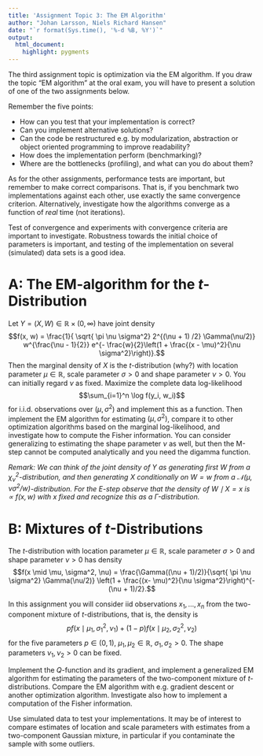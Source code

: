 ```yaml
---
title: 'Assignment Topic 3: The EM Algorithm'
author: "Johan Larsson, Niels Richard Hansen"
date: "`r format(Sys.time(), '%-d %B, %Y')`"
output:
  html_document:
    highlight: pygments
---
```


The third assignment topic is optimization via the EM algorithm. 
If you draw the topic "EM algorithm" at the 
oral exam, you will have to present a solution of one of the two assignments below. 

Remember the five points:

* How can you test that your implementation is correct?
* Can you implement alternative solutions?
* Can the code be restructured e.g. by modularization, abstraction or object 
oriented programming to improve readability?
* How does the implementation perform (benchmarking)?
* Where are the bottlenecks (profiling), and what can you do about them?

As for the other assignments, performance tests are important, but remember 
to make correct comparisons. That is, if you benchmark two implementations against 
each other, use exactly the same convergence criterion. Alternatively, investigate
how the algorithms converge as a function of *real* time (not iterations). 

Test of convergence and experiments with convergence criteria are important 
to investigate. Robustness towards the initial choice of parameters is important, 
and testing of the implementation on several (simulated) data sets is a good idea. 

# A: The EM-algorithm for the $t$-Distribution

Let $Y = (X, W) \in \mathbb{R} \times (0, \infty)$ have joint density
$$f(x, w) = \frac{1}{ \sqrt{ \pi \nu \sigma^2} 2^{(\nu + 1) /2} \Gamma(\nu/2)} w^{\frac{\nu - 1}{2}} e^{- \frac{w}{2}\left(1 + \frac{(x - \mu)^2}{\nu \sigma^2}\right)}.$$
Then the marginal density of $X$ is the $t$-distribution (why?) with location 
parameter $\mu \in \mathbb{R}$, scale parameter $\sigma > 0$ and shape 
parameter $\nu > 0$. You can initially regard $\nu$ as fixed. 
Maximize the complete data log-likelihood
$$\sum_{i=1}^n \log f(y_i, w_i)$$
for i.i.d. observations over $(\mu, \sigma^2)$ and implement this as a function. 
Then implement the EM algorithm for estimating $(\mu, \sigma^2)$, compare it 
to other optimization algorithms based on the marginal log-likelihood,
and investigate how to compute the Fisher information. You can consider 
generalizing to estimating the shape parameter $\nu$ as well, but then the 
M-step cannot be computed analytically and you need the digamma function.

*Remark: We can think of the joint density of $Y$ as generating first $W$ 
from a $\chi^2_{\nu}$-distribution, and then generating $X$ conditionally on 
$W = w$ from a $\mathcal{N}(\mu, \nu \sigma^2 / w)$-distribution. For the E-step
observe that the density of $W \mid X = x$ is $\propto f(x, w)$ with $x$ fixed
and recognize this as a $\Gamma$-distribution.*

# B: Mixtures of $t$-Distributions

The $t$-distribution with location parameter $\mu \in \mathbb{R}$, scale parameter 
$\sigma > 0$ and shape parameter $\nu > 0$ has density
$$f(x \mid \mu, \sigma^2, \nu) = \frac{\Gamma((\nu + 1)/2)}{\sqrt{ \pi \nu \sigma^2} \Gamma(\nu/2)} \left(1 + \frac{(x- \mu)^2}{\nu \sigma^2}\right)^{- (\nu + 1)/2}.$$

In this assignment you will consider iid observations $x_1, \ldots, x_n$ from 
the two-component mixture of $t$-distributions, that is, the density is 
$$p f(x \mid \mu_1, \sigma_1^2, \nu_1) + (1 - p) f(x \mid \mu_2, \sigma_2^2, \nu_2)$$
for the five parameters $p \in (0, 1)$, $\mu_1, \mu_2 \in \mathbb{R}$, 
$\sigma_1, \sigma_2 > 0$. The shape parameters $\nu_1, \nu_2 > 0$ can be fixed.

Implement the $Q$-function and its gradient, and implement 
a generalized EM algorithm for estimating the parameters
of the two-component mixture of $t$-distributions. Compare the EM 
algorithm with e.g. gradient descent or another optimization algorithm. 
Investigate also how to implement a computation of the Fisher information.

Use simulated data to test your implementations. It may be of interest to compare
estimates of location and scale parameters with estimates from a two-component 
Gaussian mixture, in particular if you contaminate the sample with some outliers.
